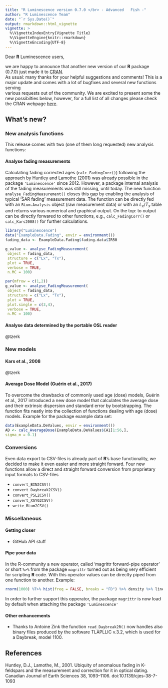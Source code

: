 ```yaml
---
title: "R Luminescence version 0.7.0 </br> - Advanced	Fish -"
author: "R Luminescence Team"
date: "`r Sys.Date()`"
output: rmarkdown::html_vignette
vignette: >
  %\VignetteIndexEntry{Vignette Title}
  %\VignetteEngine{knitr::rmarkdown}
  %\VignetteEncoding{UTF-8}
---
```


Dear **R** Luminescence users,

we are happy to announce that another new version of our **R** package (0.7.0) just made it to [CRAN](https://CRAN.R-project.org/package=Luminescence).  
As usual: many thanks for your helpful suggestions and comments!
This is a major update and comes with a lot of bugfixes and several new functions serving  
various requests out of the community. We are excited to present some the new possibilties below, however, for a full list of all changes please check the CRAN webpage [here](https://cran.r-project.org/web/packages/Luminescence/news.html). 

## What's new?

### New analysis functions

This release comes with two (one of them long requested) new analysis functions:

#### Analyse fading measurements 

Calculating fading corrected ages (`calc_FadingCorr()`) following the approach by Huntley and Lamothe (2001)
was already possible in the package `'Luminescence'` since 2012. However, a package internal 
analysis of the fading measurements was still missing, until today. The new function `analyse_FadingMeasurement()`
closes this gap by enabling the analysis of typical 'SAR fading' measurement data. 
The function can be directly fed with an `RLum.Analysis` object (raw measurement data) or with an $L_x/T_x$ table 
and returns various numerical and graphical output. On the top: to output can be directly forwared 
to other functions, e.g., `calc_FadingCorr()` or `calc_Kars2008()` for further calculations. 

```r
library("Luminescence")
data("ExampleData.Fading", envir = environment())
fading_data <- ExampleData.Fading$fading.data$IR50
```

```r
g_value <- analyse_FadingMeasurement(
 object = fading_data,
 structure = c("Lx", "Tx"),
 plot = TRUE,
 verbose = TRUE,
 n.MC = 100)
```

```r
par(mfrow = c(1,2))
g_value <- analyse_FadingMeasurement(
 object = fading_data,
 structure = c("Lx", "Tx"),
 plot = TRUE,
 plot.single = c(3,4),
 verbose = TRUE,
 n.MC = 100)
```

#### Analyse data determined by the portable OSL reader

@tzerk

### New models

#### Kars et al., 2008

@tzerk

#### Average Dose Model (Guérin et al., 2017)

To overcome the drawbacks of commonly used age (dose) models, Guérin et al., 2017 introduced
a new dose model that calculates the average dose and their extrinsic dispersion and standard error
by bootstrapping. The function fits neatly into the collection of functions dealing with 
age (dose) models. Example for the package example data set:

```r
data(ExampleData.DeValues, envir = environment())
AD <- calc_AverageDose(ExampleData.DeValues$CA1[1:56,],
sigma_m = 0.1)
```

### Conversions

Even data export to CSV-files is already part of **R**'s base functionality, we decided to make
it even easier and more straight forward. Four new functions allow a direct and straight forward
conversion from proprietary input formats to CSV-files

* `convert_BIN2CSV()`
* `convert_Daybreak2CSV()`
* `convert_PSL2CSV()`
* `convert_XSYG2CSV()`
* `write_RLum2CSV()`


### Miscellaneous

#### Getting closer 
* GitHub API stuff

#### Pipe your data
In the R-community a new operator, called 'magrittr forward-pipe operator' or short `%>%` from 
the package `magrittr` turned out as being very efficient for scripting **R** code. With this
operator values can be direclty piped from one function to another. Example:

```r
rnorm(1000) %T>% hist(freq = FALSE, breaks = "FD") %>% density %>% lines
```

In order to further support this opperator, the package `magrittr` is now load by default when 
attaching the package `'Luminescence'`

#### Other enhancements 

* Thanks to Antoine Zink the function `read_Daybreak2R()` now handles also binary files produced
by the software TLAPLLIC v.3.2, which is used for a Daybreak, model 1100.


## References

Huntley, D.J., Lamothe, M., 2001. Ubiquity of anomalous fading in K-feldspars and the measurement and correction for it in optical dating. Canadian Journal of Earth Sciences 38, 1093–1106. doi:10.1139/cjes-38-7-1093

